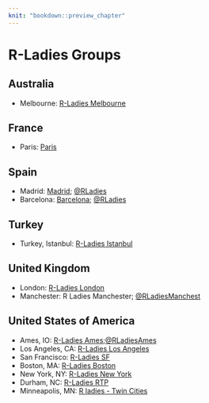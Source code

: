 ```yaml
---
knit: "bookdown::preview_chapter"
---
```


# R-Ladies Groups

## Australia

  * Melbourne: [R-Ladies Melbourne](https://www.meetup.com/R-Ladies-Melbourne/)
  
## France

  * Paris: [Paris](http://www.meetup.com/rladies-paris/)
  
## Spain

  * Madrid: [Madrid](https://www.meetup.com/rladies-madrid); [\@RLadies](https://twitter.com/RLadiesMAD)
  * Barcelona: [Barcelona](http://www.meetup.com/es-ES/rladies-barcelona/); [\@RLadies](https://twitter.com/rladiesbcn)

## Turkey

  * Turkey, Istanbul: [R-Ladies Istanbul](https://www.meetup.com/R-Ladies-Istanbul/)

## United Kingdom

  * London: [R-Ladies London](https://www.meetup.com/rladies-london/)
  * Manchester: R Ladies Manchester; [\@RLadiesManchest](https://twitter.com/RLadiesManchest)

## United States of America

  * Ames, IO: [R-Ladies Ames](https://www.meetup.com/R-Ladies-Ames/events/235936204/);[\@RLadiesAmes](https://twitter.com/RLadiesAmes)
  * Los Angeles, CA: [R-Ladies Los Angeles](https://www.meetup.com/rladies-la/)
  * San Francisco: [R-Ladies SF](http://www.meetup.com/rladies-san-francisco/)
  * Boston, MA: [R-Ladies Boston](https://www.meetup.com/R-Ladies-Boston/)
  * New York, NY: [R-Ladies New York](https://www.meetup.com/rladies-newyork/)
  * Durham, NC: [R-Ladies RTP](https://www.meetup.com/R-Ladies-RTP/)
  * Minneapolis, MN: [R ladies - Twin Cities](http://www.meetup.com/RLadiesTC/)
